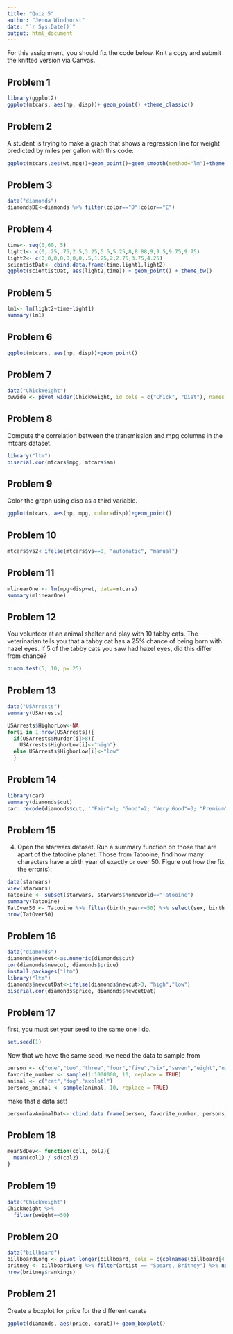 ---
title: "Quiz 5"
author: "Jenna Windhorst"
date: "`r Sys.Date()`"
output: html_document
---

For this assignment, you should fix the code below. Knit a copy and submit the knitted version via Canvas. 

## Problem 1
```{r}
library(ggplot2)
ggplot(mtcars, aes(hp, disp))+ geom_point() +theme_classic()
```
## Problem 2
A student is trying to make a graph that shows a regression line for weight predicted by miles per gallon with this code: 

```{r}
ggplot(mtcars,aes(wt,mpg))+geom_point()+geom_smooth(method="lm")+theme_classic()
```

## Problem 3

```{r}
data("diamonds")
diamondsDE<-diamonds %>% filter(color=="D"|color=="E")
```

## Problem 4

```{r}
time<- seq(0,60, 5)
light1<- c(0,.25,.75,2.5,3.25,5.5,5.25,8,8.88,9,9.5,9.75,9.75)
light2<- c(0,0,0,0,0,0,0,.5,1.25,2,2.75,3.75,4.25)
scientistDat<- cbind.data.frame(time,light1,light2)
ggplot(scientistDat, aes(light2,time)) + geom_point() + theme_bw()
```

## Problem 5

```{r}
lm1<- lm(light2~time+light1)
summary(lm1)
```

## Problem 6
```{r}
ggplot(mtcars, aes(hp, disp))+geom_point()
```

## Problem 7 

```{r}
data("ChickWeight")
cwwide <- pivot_wider(ChickWeight, id_cols = c("Chick", "Diet"), names_from = "Time", values_from = "weight")
```

## Problem 8

Compute the correlation between the transmission and mpg columns in the mtcars dataset.
```{r}
library("ltm")
biserial.cor(mtcars$mpg, mtcars$am)
```

## Problem 9

Color the graph using disp as a third variable. 
```{r}
ggplot(mtcars, aes(hp, mpg, color=disp))+geom_point()
```

## Problem 10

```{r}
mtcars$vs2< ifelse(mtcars$vs==0, "automatic", "manual")
```

## Problem 11
```{r}
mlinearOne <- lm(mpg~disp+wt, data=mtcars)
summary(mlinearOne)
```
## Problem 12

You volunteer at an animal shelter and play with 10 tabby cats. The veterinarian tells you that a tabby cat has a 25% chance of being born with hazel eyes. If 5 of the tabby cats you saw had hazel eyes, did this differ from chance?
```{r}
binom.test(5, 10, p=.25)
```

## Problem 13

```{r}
data("USArrests")
summary(USArrests)

USArrests$HighorLow<-NA
for(i in 1:nrow(USArrests)){
  if(USArrests$Murder[i]>8){
    USArrests$HighorLow[i]<-"high"}
  else USArrests$HighorLow[i]<-"low"
  }
```

## Problem 14

```{r}
library(car)
summary(diamonds$cut)
car::recode(diamonds$cut, '"Fair"=1; "Good"=2; "Very Good"=3; "Premium"=4; "Ideal"=5')
```

## Problem 15

4. Open the starwars dataset. Run a summary function on those that are apart of the tatooine planet. Those from Tatooine, find how many characters have a birth year of exactly or over 50. Figure out how the fix the error(s): 
```{r}
data(starwars)
view(starwars)
Tatooine <- subset(starwars, starwars$homeworld=="Tatooine")
summary(Tatooine)
TatOver50 <- Tatooine %>% filter(birth_year<=50) %>% select(sex, birth_year) 
nrow(TatOver50)
```

## Problem 16 

```{r}
data("diamonds")
diamonds$newcut<-as.numeric(diamonds$cut)
cor(diamonds$newcut, diamonds$price)
install.packages("ltm")
library("ltm")
diamonds$newcutDat<-ifelse(diamonds$newcut>3, "high","low")
biserial.cor(diamonds$price, diamonds$newcutDat)
```
## Problem 17
first, you must set your seed to the same one I do.

```{r}
set.seed(1)
```

Now that we have the same seed, we need the data to sample from

```{r}
person <- c("one","two","three","four","five","six","seven","eight","nine","ten")
favorite_number <- sample(1:1000000, 10, replace = TRUE)
animal <- c("cat","dog","axolotl")
persons_animal <- sample(animal, 10, replace = TRUE)
```

make that a data set!
```{r}
personfavAnimalDat<- cbind.data.frame(person, favorite_number, persons_animal)
```


## Problem 18

```{r}
meanSdDev<- function(col1, col2){
  mean(col1) / sd(col2)
}
```

## Problem 19
```{r}
data("ChickWeight")
ChickWeight %>% 
  filter(weight==50)
```
## Problem 20
```{r}
data("billboard")
billboardLong <- pivot_longer(billboard, cols = c(colnames(billboard[4:79])), names_to = "rankings", values_to = "weeks")
britney <- billboardLong %>% filter(artist == "Spears, Britney") %>% na.omit(rankings)
nrow(britney$rankings)
```

## Problem 21
Create a boxplot for price for the different carats
```{r}
ggplot(diamonds, aes(price, carat))+ geom_boxplot()
```

